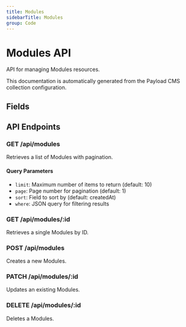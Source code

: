 ```yaml
---
title: Modules
sidebarTitle: Modules
group: Code
---
```



# Modules API

API for managing Modules resources.

<Callout type="info">
  This documentation is automatically generated from the Payload CMS collection configuration.
</Callout>


## Fields

<TSDoc code="interface Modules {
  name?: string;
}" />




## API Endpoints

### GET /api/modules
Retrieves a list of Modules with pagination.

#### Query Parameters
- `limit`: Maximum number of items to return (default: 10)
- `page`: Page number for pagination (default: 1)
- `sort`: Field to sort by (default: createdAt)
- `where`: JSON query for filtering results

### GET /api/modules/:id
Retrieves a single Modules by ID.

### POST /api/modules
Creates a new Modules.

### PATCH /api/modules/:id
Updates an existing Modules.

### DELETE /api/modules/:id
Deletes a Modules.

